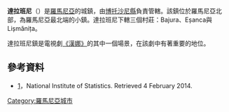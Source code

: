 {{coord|48|11|11|N|26|35|21|E|display=title}}

'''達拉班尼'''（{{lang-ro|Darabani}}）是[[羅馬尼亞|羅馬尼亞]]的城鎮，由[[博托沙尼縣|博托沙尼縣]]負責管轄。該鎮位於羅馬尼亞北部，為羅馬尼亞最北端的小鎮。達拉班尼下轄三個村莊：Bajura、Eșanca與Lișmănița。

達拉班尼鎮是電視劇[[漢娜_(電視劇)|《漢娜》]]的其中一個場景，在該劇中有著重要的地位。

== 參考資料 ==

* {{ro icon}}[http://www.2016bec.ro/wp-content/uploads/2016/06/SIAL2016_P_Lista_Moc-2.xlsx]，National Institute of Statistics. Retrieved 4 February 2014.

{{Botoșani County}}

[[Category:羅馬尼亞城市|Category:羅馬尼亞城市]]

{{Romania-geo-stub}}